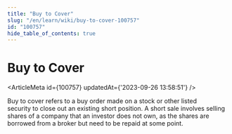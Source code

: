```yaml
---
title: "Buy to Cover"
slug: "/en/learn/wiki/buy-to-cover-100757"
id: "100757"
hide_table_of_contents: true
---
```



# Buy to Cover

<ArticleMeta id={100757} updatedAt={'2023-09-26 13:58:51'} />
<div className='border-solid border-b border-t-0 my-4 border-[var(--ifm-color-gray-300)]' />

Buy to cover refers to a buy order made on a stock or other listed security to close out an existing short position. A short sale involves selling shares of a company that an investor does not own, as the shares are borrowed from a broker but need to be repaid at some point.
